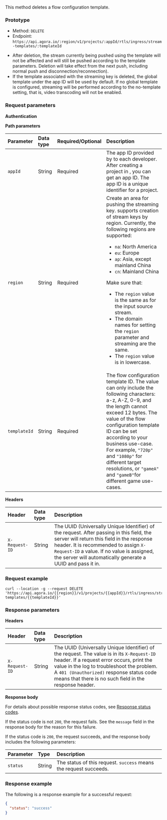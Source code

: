 
This method deletes a flow configuration template.

### Prototype

- Method: `DELETE`
- Endpoint: `https://api.agora.io/:region/v1/projects/:appId/rtls/ingress/stream-templates/:templateId`

<Admonition type="info" title="Note"><ul><li>After deletion, the stream currently being pushed using the template will not be affected and will still be pushed according to the template parameters. Deletion will take effect from the next push, including normal push and disconnection/reconnection).</li><li>If the template associated with the streaming key is deleted, the global template under the app ID will be used by default. If no global template is configured, streaming will be performed according to the no-template setting, that is, video transcoding will not be enabled.</li></ul></Admonition>

### Request parameters

**Authentication**

<Authorization/>

**Path parameters**

| Parameter   | Data type | Required/Optional | Description             |
| :---------- | :-------  |:----------------- | :---------------------- |
| `appId`     | String    | Required          | The app ID provided by <Vg k="COMPANY"/> to each developer. After creating a project in <Vg k="CONSOLE"/>, you can get an app ID. The app ID is a unique identifier for a project. |
| `region`    | String    | Required          | Create an area for pushing the streaming key. <Vg k="COMPANY"/> supports creation of stream keys by region. Currently, the following regions are supported: <ul><li>`na`: North America</li><li>`eu`: Europe</li><li>`ap`: Asia, except mainland China</li><li>`cn`: Mainland China</li></ul><Admonition type="caution" title="Important">Make sure that: <ul><li>The `region` value is the same as for the input source stream.</li><li>The domain names for setting the `region` parameter and streaming are the same. </li><li>The `region` value is in lowercase.</li></ul></Admonition>|
| `templateId`       | String    | Required          | The flow configuration template ID. The value can only include the following characters: a-z, A-Z, 0-9, and the length cannot exceed 12 bytes. The value of the flow configuration template ID can be set according to your business use-case. For example, `"720p"` and `"1080p"` for different target resolutions, or `"gameA"` and `"gameB"`for different game use-cases.|

**Headers**

| Header         | Data type | Description             |
| :------------- | :-------  |:----------------------- |
| `X-Request-ID` | String    | The UUID (Universally Unique Identifier) of the request. After passing in this field, the <Vg k="COMPANY"/> server will return this field in the response header. It is recommended to assign `X-Request-ID` a value. If no value is assigned, the <Vg k="COMPANY"/> server will automatically generate a UUID and pass it in. |

### Request example

```shell
curl --location -g --request DELETE 'https://api.agora.io/{{region}}/v1/projects/{{appId}}/rtls/ingress/stream-templates/{{templateId}}'
```

### Response parameters

**Headers**

| Header         | Data type | Description             |
| :------------- | :-------  |:----------------------- |
| `X-Request-ID` | String    | The UUID (Universally Unique Identifier) of the request. The value is in its `X-Request-ID` header. If a request error occurs, print the value in the log to troubleshoot the problem. A `401 (Unauthorized)` response status code means that there is no such field in the response header.|

**Response body**

For details about possible response status codes, see [Response status codes](../../response-status-codes).

If the status code is not `200`, the request fails. See the `message` field in the response body for the reason for this failure.

If the status code is `200`, the request succeeds, and the response body includes the following parameters:

| Parameter        | Type   | Description                                                        |
| :--------------- | :----- | :----------------------------------------------------------------- |
| `status`         | String | The status of this request. `success` means the request succeeds.  |

### Response example

The following is a response example for a successful request:

```json
{
  "status": "success"
}
```

<PostmanLink />